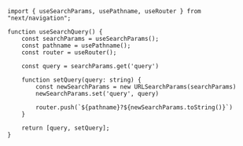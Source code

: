 ```tsx showLineNumbers
import { useSearchParams, usePathname, useRouter } from "next/navigation";

function useSearchQuery() {
    const searchParams = useSearchParams();
    const pathname = usePathname();
    const router = useRouter();

    const query = searchParams.get('query')

    function setQuery(query: string) {
        const newSearchParams = new URLSearchParams(searchParams)
        newSearchParams.set('query', query)

        router.push(`${pathname}?${newSearchParams.toString()}`)
    }

    return [query, setQuery];
}
```
